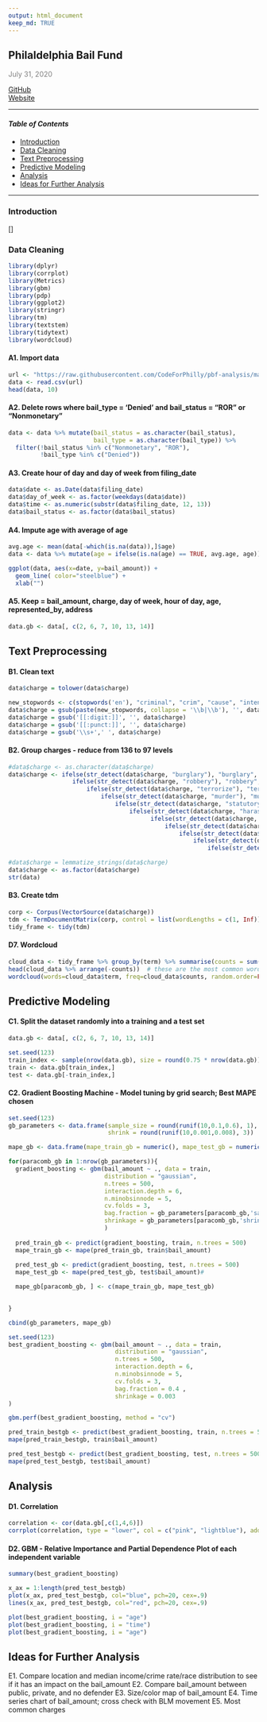 ---
output: html_document
keep_md: TRUE
--- 
## **Philaldelphia Bail Fund** 

\right<span style="color: grey;">July 31, 2020</span>\right  

  [GitHub](https://github.com/CodeForPhilly/pbf-analysis)  
  [Website](https://www.phillybailfund.org/)
  

***

#### _**Table of Contents**_
* [Introduction](#**Introduction**) 
* [Data Cleaning](#**Data Cleaning**) 
* [Text Preprocessing](#**Text Preprocessing**) 
* [Predictive Modeling](#**Predictive Modeling**) 
* [Analysis](#**Analysis**) 
* [Ideas for Further Analysis](#**Ideas for Further Analysis**)

***

### <a id="**Introduction**"></a>**Introduction**
[]

### <a id="**Data Cleaning**"></a>**Data Cleaning**
```{r message = FALSE, warning = FALSE}
library(dplyr)
library(corrplot)
library(Metrics)
library(gbm)
library(pdp)
library(ggplot2)
library(stringr)
library(tm) 
library(textstem)
library(tidytext)
library(wordcloud)
```
#### A1. Import data
```{r}
url <- "https://raw.githubusercontent.com/CodeForPhilly/pbf-analysis/master/Data/0c_distinct_dockets.csv"
data <- read.csv(url)
head(data, 10)
```

#### A2. Delete rows where bail_type = 'Denied' and bail_status = "ROR" or "Nonmonetary" 
```{r}
data <- data %>% mutate(bail_status = as.character(bail_status),
                        bail_type = as.character(bail_type)) %>% 
  filter(!bail_status %in% c("Nonmonetary", "ROR"), 
         !bail_type %in% c("Denied"))
```

#### A3. Create hour of day and day of week from filing_date
```{r}
data$date <- as.Date(data$filing_date)
data$day_of_week <- as.factor(weekdays(data$date))
data$time <- as.numeric(substr(data$filing_date, 12, 13))
data$bail_status <- as.factor(data$bail_status)
```

#### A4. Impute age with average of age
```{r}
avg.age <- mean(data[-which(is.na(data)),]$age)
data <- data %>% mutate(age = ifelse(is.na(age) == TRUE, avg.age, age))

ggplot(data, aes(x=date, y=bail_amount)) +
  geom_line( color="steelblue") + 
  xlab("")
```

#### A5. Keep = bail_amount, charge, day of week, hour of day, age, represented_by, address
```{r}
data.gb <- data[, c(2, 6, 7, 10, 13, 14)] 
```


## <a id="**Text Preprocessing**"></a>**Text Preprocessing**
#### B1. Clean text
```{r}
data$charge = tolower(data$charge)

new_stopwords <- c(stopwords('en'), "criminal", "crim", "cause", "intent", "int", "attempt")
data$charge = gsub(paste(new_stopwords, collapse = '\\b|\\b'), '', data$charge)
data$charge = gsub('[[:digit:]]', '', data$charge)
data$charge = gsub('[[:punct:]]', '', data$charge)
data$charge = gsub('\\s+',' ', data$charge)
```

#### B2. Group charges - reduce from 136 to 97 levels
```{r}
#data$charge <- as.character(data$charge)
data$charge <- ifelse(str_detect(data$charge, "burglary"), "burglary",
                  ifelse(str_detect(data$charge, "robbery"), "robbery", 
                      ifelse(str_detect(data$charge, "terrorize"), "terrorist",
                          ifelse(str_detect(data$charge, "murder"), "murder", 
                              ifelse(str_detect(data$charge, "statutory"), "statutory sexual assault",
                                  ifelse(str_detect(data$charge, "harassment"), "harassment",
                                        ifelse(str_detect(data$charge, "agg"), "aggravated assault",
                                            ifelse(str_detect(data$charge, "theft"), "theft",
                                                ifelse(str_detect(data$charge, "asslt"), "indecent assault",
                                                    ifelse(str_detect(data$charge, "firearm"), "firearm possession/delivery",
                                                        ifelse(str_detect(data$charge, "rape"), "rape", data$charge)))))))))))          

#data$charge = lemmatize_strings(data$charge)
data$charge <- as.factor(data$charge)
str(data)
```

#### B3. Create tdm
```{r}
corp <- Corpus(VectorSource(data$charge))
tdm <- TermDocumentMatrix(corp, control = list(wordLengths = c(1, Inf)))
tidy_frame <- tidy(tdm)
```

#### D7. Wordcloud
```{r}
cloud_data <- tidy_frame %>% group_by(term) %>% summarise(counts = sum(count))
head(cloud_data %>% arrange(-counts))  # these are the most common words
wordcloud(words=cloud_data$term, freq=cloud_data$counts, random.order=FALSE, colors=brewer.pal(7, "Greens"), max.words = 20)
```

## <a id="**Predictive Modeling**"></a>**Predictive Modeling**

#### C1. Split the dataset randomly into a training and a test set
```{r}
data.gb <- data[, c(2, 6, 7, 10, 13, 14)] 

set.seed(123) 
train_index <- sample(nrow(data.gb), size = round(0.75 * nrow(data.gb)), replace = FALSE)
train <- data.gb[train_index,]
test <- data.gb[-train_index,]
```


#### C2. Gradient Boosting Machine - Model tuning by grid search; Best MAPE chosen
```{r}
set.seed(123)
gb_parameters <- data.frame(sample_size = round(runif(10,0.1,0.6), 1),
                            shrink = round(runif(10,0.001,0.008), 3))

mape_gb <- data.frame(mape_train_gb = numeric(), mape_test_gb = numeric())

for(paracomb_gb in 1:nrow(gb_parameters)){
  gradient_boosting <- gbm(bail_amount ~ ., data = train, 
                           distribution = "gaussian",
                           n.trees = 500,
                           interaction.depth = 6,
                           n.minobsinnode = 5, 
                           cv.folds = 3,
                           bag.fraction = gb_parameters[paracomb_gb,'sample_size'], 
                           shrinkage = gb_parameters[paracomb_gb,'shrink']
                           )
  
  pred_train_gb <- predict(gradient_boosting, train, n.trees = 500)
  mape_train_gb <- mape(pred_train_gb, train$bail_amount)
  
  pred_test_gb <- predict(gradient_boosting, test, n.trees = 500)
  mape_test_gb <- mape(pred_test_gb, test$bail_amount)#

  mape_gb[paracomb_gb, ] <- c(mape_train_gb, mape_test_gb)

  
}

cbind(gb_parameters, mape_gb)

set.seed(123)
best_gradient_boosting <- gbm(bail_amount ~ ., data = train, 
                              distribution = "gaussian",
                              n.trees = 500,
                              interaction.depth = 6,
                              n.minobsinnode = 5, 
                              cv.folds = 3,
                              bag.fraction = 0.4 , 
                              shrinkage = 0.003
)

gbm.perf(best_gradient_boosting, method = "cv")

pred_train_bestgb <- predict(best_gradient_boosting, train, n.trees = 500)
mape(pred_train_bestgb, train$bail_amount)

pred_test_bestgb <- predict(best_gradient_boosting, test, n.trees = 500)
mape(pred_test_bestgb, test$bail_amount)
```


## <a id="**Analysis**"></a>**Analysis**

#### D1. Correlation
```{r fig.align="center"}
correlation <- cor(data.gb[,c(1,4,6)])
corrplot(correlation, type = "lower", col = c("pink", "lightblue"), addCoef.col = "black", tl.col = "black")
```  

#### D2. GBM - Relative Importance and Partial Dependence Plot of each independent variable
```{r}
summary(best_gradient_boosting)

x_ax = 1:length(pred_test_bestgb)
plot(x_ax, pred_test_bestgb, col="blue", pch=20, cex=.9)
lines(x_ax, pred_test_bestgb, col="red", pch=20, cex=.9) 

plot(best_gradient_boosting, i = "age")
plot(best_gradient_boosting, i = "time")
plot(best_gradient_boosting, i = "age")
```


## <a id="**Ideas for Further Analysis**"></a>**Ideas for Further Analysis**

E1. Compare location and median income/crime rate/race distribution to see if it has an impact on the bail_amount
E2. Compare bail_amount between public, private, and no defender
E3. Size/color map of bail_amount
E4. Time series chart of bail_amount; cross check with BLM movement
E5. Most common charges